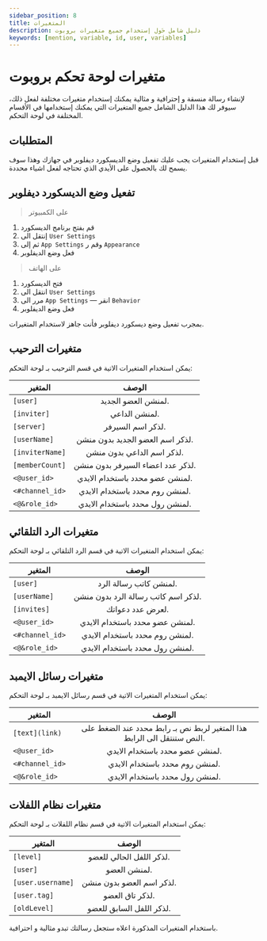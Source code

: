 ```yaml
---
sidebar_position: 8
title: المتغيرات
description: دليل شامل حَول إستخدام جميع متغيرات بروبوت 
keywords: [mention, variable, id, user, variables]
---
```


# متغيرات لوحة تحكم بروبوت

لإنشاء رسالة منسقة و إحترافية و مثالية يمكنك إستخدام متغيرات مختلفة لفعل ذلك، سيوفر لك هذا الدليل الشامل جميع المتغيرات التي يمكنك إستخدامها في الأقسام المختلفة في لوحة التحكم.

## المتطلبات

قبل إستخدام المتغيرات يجب عليك تفعيل وضع الديسكورد ديفلوبر في جهازك وهذا سوف يسمح لك بالحصول على الأيدي الذي تحتاجه لفعل اشياء محددة.

## تفعيل وضع الديسكورد ديفلوبر  

> على الكمبيوتر
1. قم بفتح برنامج الديسكورد
2. إنتقل الى `User Settings`
3. ثم إلى `App Settings` وقم ر `Appearance`
4. فعل وضع الديفلوبر 

> على الهاتف
1. فتح الديسكورد
2. انتقل الى `User Settings`
3. مرر الى `App Settings` — انقر `Behavior`
4. فعل وضع الديفلوبر 


بمجرب تفعيل وضع ديسكورد ديفلوبر فأنت جاهز لاستخدام المتغيرات.

## متغيرات الترحيب

يمكن استخدام المتغيرات الاتية في قسم الترحيب بـ لوحة التحكم:

| المتغير | الوصف | 
| ------------- |:-------------:|
| `[user]` | لمنشن العضو الجديد. | 
| `[inviter]` | لمنشن الداعي. |
| `[server]` | لذكر اسم السيرفر. |
| `[userName]` | لذكر اسم العضو الجديد بدون منشن. |
| `[inviterName]` | لذكر اسم الداعي بدون منشن. |
| `[memberCount]` |  لذكر عدد اعضاء السيرفر بدون منشن. |
| `<@user_id>` | لمنشن عضو محدد باستخدام الايدي. |
| `<#channel_id>` | لمنشن روم محدد باستخدام الايدي. |
| `<@&role_id>` | لمنشن رول محدد باستخدام الايدي. |

## متغيرات الرد التلقائي

يمكن استخدام المتغيرات الاتية في قسم الرد التلقائي بـ لوحة التحكم:

| المتغير | الوصف | 
| ------------- |:-------------:|
| `[user]` | لمنشن كاتب رسالة الرد. |
| `[userName]` |  لذكر اسم كاتب رسالة الرد بدون منشن. |
| `[invites]` |  لعرض عدد دعواتك. |
| `<@user_id>` |  لمنشن عضو محدد باستخدام الايدي. |
| `<#channel_id>` | لمنشن روم محدد باستخدام الايدي. |
| `<@&role_id>` | لمنشن رول محدد باستخدام الايدي. |

## متغيرات رسائل الايمبد

يمكن استخدام المتغيرات الاتية في قسم رسائل الايمبد بـ لوحة التحكم:

| المتغير | الوصف | 
| ------------- |:-------------:|
| `[text](link)` | هذا المتغير لربط نص بـ رابط محدد عند الضغط على النص ستنتقل الى الرابط. |
| `<@user_id>` |  لمنشن عضو محدد باستخدام الايدي. |
| `<#channel_id>` |  لمنشن روم محدد باستخدام الايدي. |
| `<@&role_id>` |  لمنشن رول محدد باستخدام الايدي. |

## متغيرات نظام اللفلات 

يمكن استخدام المتغيرات الاتية في قسم نظام اللفلات بـ لوحة التحكم:

| المتغير | الوصف | 
| ------------- |:-------------:|
| `[level]` |  لذكر اللفل الحالي للعضو. | 
| `[user] `| لمنشن العضو. |
| `[user.username]` | لذكر اسم العضو بدون منشن. |
| `[user.tag]` | لذكر تاق العضو. |
| `[oldLevel] ` | لذكر اللفل السابق للعضو. |

باستخدام المتغيرات المذكورة اعلاه ستجعل رسالتك تبدو مثالية و احترافية.

